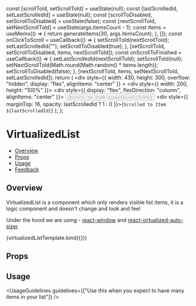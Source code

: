
<Meta title="Navigation/VirtualizedList" component={VirtualizedList} />

<!--- Component template -->

  const [scrollToId, setScrollToId] = useState(null);
  const [lastScrolledId, setLastScrolledId] = useState(null);
  const [scrollToDisabled, setScrollToDisabled] = useState(false);
  const [nextScrollToId, setNextScrollToId] = useState(args.itemsCount - 1);
  const items = useMemo(() => {
    return generateItems(30, args.itemsCount);
  }, []);
  const onClickToScroll = useCallback(() => {
    setScrollToId(nextScrollToId);
    setLastScrolledId("");
    setScrollToDisabled(true);
  }, [setScrollToId, setScrollToDisabled, items, nextScrollToId]);
  const onScrollToFinished = useCallback(() => {
    setLastScrolledId(nextScrollToId);
    setScrollToId(null);
    setNextScrollToId(Math.round(Math.random() * items.length));
    setScrollToDisabled(false);
  }, [nextScrollToId, items, setNextScrollToId, setLastScrolledId]);
  return (
    <div
      style={{
        width: 430,
        height: 300,
        overflow: "hidden",
        display: "flex",
        alignItems: "center"
      }}
    >
      <div style={{ width: 200, height: "100%" }}>
        <VirtualizedList
          id="Knobs"
          items={items}
          itemRenderer={itemRenderer}
          onScrollToFinished={onScrollToFinished}
          scrollToId={scrollToId}
        />
      </div>
      <div style={{ display: "flex", flexDirection: "column", alignItems: "center" }}>
        <Button
          size={Button.sizes.MEDIUM}
          kind={Button.kinds.PRIMARY}
          onClick={onClickToScroll}
          disabled={scrollToDisabled}
        >
          {`Scroll to Item ${nextScrollToId}`}
        </Button>
        <div style={{ marginTop: 16, opacity: lastScrolledId ? 1 : 0 }}>{`Scrolled to Item ${lastScrolledId}`}</div>
      </div>
    </div>
  );
};

<!--- Component documentation -->

# VirtualizedList

- [Overview](#overview)
- [Props](#props)
- [Usage](#usage)
- [Feedback](#feedback)

## Overview

VirtualizedList is a component which only renders visible list items, it is a logic component and doesn't change and look and feel

Under the hood we are using - [react-window](https://github.com/bvaughn/react-window) and [react-virtualized-auto-sizer](https://github.com/bvaughn/react-virtualized-auto-sizer)

<Canvas>
  <Story
    name="Overview"
    args={{
      itemsCount: 1000
    }}
  >
    {virtualizedListTemplate.bind({})}
  </Story>
</Canvas>

## Props

<ArgsTable of={VirtualizedList} />

## Usage

<UsageGuidelines guidelines={["Use this when you expect to have many items in your list"]} />
